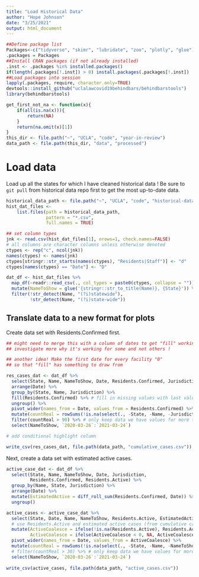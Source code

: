 ```yaml
---
title: "Load Historical Data"
author: "Hope Johnson"
date: "3/25/2021"
output: html_document
---
```


```r
##Define package list
Packages<-c("tidyverse", "skimr", "lubridate", "zoo", "plotly", "glue")
.packages = Packages
##Install CRAN packages (if not already installed)
.inst <- .packages %in% installed.packages()
if(length(.packages[!.inst]) > 0) install.packages(.packages[!.inst])
##Load packages into session 
lapply(.packages, require, character.only=TRUE)
devtools::install_github("uclalawcovid19behindbars/behindbarstools")
library(behindbarstools)

get_first_not_na <- function(x){
    if(all(is.na(x))){
        return(NA)
    }
    return(na.omit(x)[1])
}
this_dir <- file.path("~", "UCLA", "code", "year-in-review")
data_path <- file.path(this_dir, "data", "processed")
```

# Load data

Load up all the states for which I have cleaned historical data ! Be sure to `git pull` from historical data repo first to get the most up-to-date data. 


```r
historical_data_path <- file.path("~", "UCLA", "code", "historical-data", "data")
hist_dat_files <-
    list.files(path = historical_data_path, 
               pattern = "*.csv",
               full.names = TRUE) 

## set column types 
jnk <- read.csv(hist_dat_files[1], nrows=1, check.names=FALSE)
# all columns are character columns unless otherwise denoted
ctypes <- rep("c", ncol(jnk))
names(ctypes) <- names(jnk)
ctypes[stringr::str_starts(names(ctypes), "Residents|Staff")] <- "d"
ctypes[names(ctypes) == "Date"] <- "D"

dat_df <- hist_dat_files %>%
  map_df(~readr::read_csv(., col_types = paste0(ctypes, collapse = ""))) %>%
  mutate(NameToShow = glue('{stringr::str_to_title(Name)}, {State}')) %>%
  filter(!str_detect(Name, "(?i)statewide"),
         !str_detect(Name, "(?i)state-wide")) 
```

## Translate data to a new format for plots

Create data set with Residents.Confirmed first. 

```r
## might need to merge this with a column of dates to get "fill" working properly 
## investigate more why it's working for some and not others ! 

## another idea! Make the first date for every facility "0" 
## so that "fill" has something to draw from 

res_cases_dat <- dat_df %>%
  select(State, Name, NameToShow, Date, Residents.Confirmed, Jurisdiction) %>%
  arrange(Date) %>%
  group_by(State, Name, Jurisdiction) %>%
  fill(Residents.Confirmed) %>% # fill in missing values with last value (above)
  ungroup() %>%
  pivot_wider(names_from = Date, values_from = Residents.Confirmed) %>%
  mutate(countReal = rowSums(!is.na(select(., -State, -Name, -Jurisdiction, -NameToShow)))) %>%
  filter(countReal > 90) %>% # only keep data we have values for more than 3 months
  select(NameToShow, `2020-03-26`:`2021-03-24`) 

# add conditional highlight column

write_csv(res_cases_dat, file.path(data_path, "cumulative_cases.csv"))
```

Next, create a data set with estimated active cases.

```r
active_case_dat <- dat_df %>%
  select(State, Name, NameToShow, Date, Jurisdiction, 
         Residents.Confirmed, Residents.Active) %>%
  group_by(Name, State, Jurisdiction) %>%
  arrange(Date) %>%
  mutate(EstimatedActive = diff_roll_sum(Residents.Confirmed, Date)) %>%
  ungroup()

active_cases <- active_case_dat %>% 
  select(State, Date, Name, NameToShow, Residents.Active, EstimatedActive) %>%
  # use Residents.Active and estimated active cases (from cumulative cases) to get our best active case count
  mutate(ActiveCoalesce = ifelse(!is.na(Residents.Active), Residents.Active, EstimatedActive),
         ActiveCoalesce = ifelse(ActiveCoalesce < 0, NA, ActiveCoalesce)) %>%
  pivot_wider(names_from = Date, values_from = ActiveCoalesce) %>%
  mutate(countReal = rowSums(!is.na(select(., -State, -Name, -NameToShow, -Residents.Active, -EstimatedActive)))) %>%
  # filter(countReal > 30) %>% # only keep data we have values for more than 1 month
  select(NameToShow, `2020-03-26`:`2021-03-24`)
  
write_csv(active_cases, file.path(data_path, "active_cases.csv"))
```
